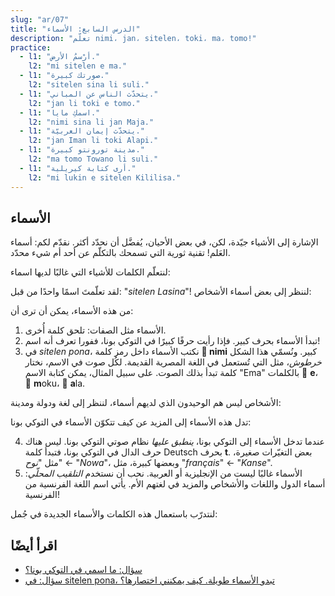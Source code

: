 ```yaml
---
slug: "ar/07"
title: "الدرس السابع: الأسماء"
description: "تعلّم nimi، jan، sitelen، toki، ma، tomo!"
practice:
  - l1: "أرْسمُ الأرض."
    l2: "mi sitelen e ma."
  - l1: "صورتك كبيرة."
    l2: "sitelen sina li suli."
  - l1: "يتحدّث الناس عن المباني."
    l2: "jan li toki e tomo."
  - l1: "اسمكِ مايا."
    l2: "nimi sina li jan Maja."
  - l1: "يتحدّث إيمان العربيّة."
    l2: "jan Iman li toki Alapi."
  - l1: "مدينة تورونتو كبيرة."
    l2: "ma tomo Towano li suli."
  - l1: "أرى كتابة كيريلية."
    l2: "mi lukin e sitelen Kililisa."
---
```



## الأسماء

الإشارة إلى الأشياء جيّدة، لكن، في بعض الأحيان، يُفضَّل أن نحدّد أكثر. نقدّم لكم: أسماء العَلم! تقنية ثورية التي تسمحك بالتكلّم عن أحد أم شيء محدّد.

لنتعلّم الكلمات للأشياء التي غالبًا لديها اسماء:

<List>
  <Word sl="nimi" m="اسم، كلمة" />
  <Word sl="jan" m="شخص" />
  <Word sl="sitelen" m="صورة، كتابة؛ الرَسم" />
  <Word sl="toki" m="كلام، لغة؛ التكلّم، التحدّث" />
  <Word sl="ma" m="أرض، دولة" />
  <Word sl="tomo" m="مبنى، غرفة، بيت" />
</List>

لقد تعلّمتَ اسمًا واحدًا من قبل: "_sitelen Lasina_"! لننظر إلى بعض أسماء الأشخاص:

<List>
  <Sentence sl="jan Nowa" m="شخص اسمه نوح (من الأنجليزية: 'Noah' (نُوا))" />
  <Sentence sl="jan Ema" m="شخص اسمه إيما (من الأنجليزية: 'Emma')" />
</List>

من هذه الأسماء، يمكن أن ترى أن:

1. الأسماء مثل الصفات: تلحق كلمة أُخرى.
2. تبدأ الأسماء بحرف كبير. فإذا رأيت حرفًا كبيرًا في التوكي بونا، ففورا تعرف أنه اسم!
3. في _sitelen pona_، نكتب الأسماء داخل رمز كلمة **󱥂 nimi** كبير. ونُسمّي هذا الشكل _خرطوش_، مثل التي تُستعمل في اللغة المصرية القديمة. لكُل صوت في الاسم، نختار كلمة تبدأ بذلك الصوت. على سبيل المثال، يمكن كتابة الاسم "Ema" بالكلمات 󱤉 **e**، 󱤶 **m**oku، 󱤂 **a**la.

الأشخاص ليس هم الوحيدون الذي لديهم أسماء، لننظر إلى لغة ودولة ومدينة:

<List>
  <Sentence
    sl="toki Kanse"
    m="لغة اسمها الفرنسية (من الفرنسية: 'français')"
  />
  <Sentence sl="ma Tosi" m="أرض اسمها ألمانيا (من الألمانية: 'Deutsch' (دويتش))" />
  <Sentence
    sl="ma tomo Loma"
    m="أرض مباني اسمها روما (من اللاتينية: 'Rōma')"
  />
</List>

تدل هذه الأسماء إلى المزيد عن كيف تتكوّن الأسماء في التوكي بونا:

4. عندما تدخل الأسماء إلى التوكي بونا، _ينطبق عليها_ نظام صوتي التوكي بونا. ليس هناك حرف الدال في التوكي بونا، فتبدأ كلمة Deutsch بحرف **t**. بعض التغيّرات صغيرة، مثل "_نوح_" ← "_Nowa_"، وبعضها كبيرة، مثل "_français_" ← "_Kanse_".
5. الأسماء غالبًا ليست من الإنجليزية أو العربية. نحب أن نستخدم _التلقيب المحلّي_: أسماء الدول واللغات والأشخاص والمزيد في لغتهم الأم. يأتي اسم اللغة الفرنسية من الفرنسية!

لنتدرّب باستعمال هذه الكلمات والأسماء الجديدة في جُمل:

<List>
  <Sentence sl="waso li lukin e ma." m="ينظر الطائر إلى الأرض." />
  <Sentence sl="jan li toki e tomo." m="يتحدّث الناس عن بيت." />
  <Sentence sl="jan pona li toki pona." m="يتحدّثون الأشخاص اللطيفون جيّدًا." />
  <Sentence sl="nimi ona li jan Kenta." m="اسمه كينتا." />
  <Sentence sl="jan Sunita li sitelen e pipi." m="ترسم سونيتا حشرة." />
  <Sentence sl="jan Nina li toki Kanse." m="تتكلم نينا الفرنسية." />
  <Sentence sl="jan Ema li sona pona e ma Tosi." m="تعرف إيما ألمانيا جيّدًا." />
</List>

<Practice exercises={frontmatter.practice} />

## اقرأ أيضًا
* [سؤال: ما اسمي في التوكي بونا؟](/ar/make-a-name/)
* [سؤال: في sitelen pona، تبدو الأسماء طويلة. كيف يمكنني اختصارها؟](/ar/simpler-cartouches/)
